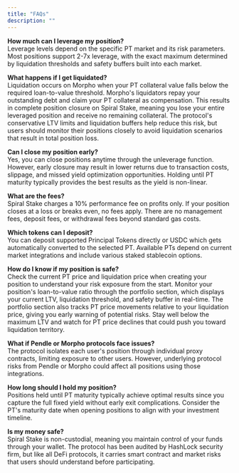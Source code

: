 ```yaml
---
title: "FAQs"
description: ""
---
```


**How much can I leverage my position?** \
Leverage levels depend on the specific PT market and its risk parameters. Most positions support 2-7x leverage, with the exact maximum determined by liquidation thresholds and safety buffers built into each market.

**What happens if I get liquidated?** \
Liquidation occurs on Morpho when your PT collateral value falls below the required loan-to-value threshold. Morpho's liquidators repay your outstanding debt and claim your PT collateral as compensation. This results in complete position closure on Spiral Stake, meaning you lose your entire leveraged position and receive no remaining collateral. The protocol's conservative LTV limits and liquidation buffers help reduce this risk, but users should monitor their positions closely to avoid liquidation scenarios that result in total position loss.

**Can I close my position early?** \
Yes, you can close positions anytime through the unleverage function. However, early closure may result in lower returns due to transaction costs, slippage, and missed yield optimization opportunities. Holding until PT maturity typically provides the best results as the yield is non-linear.

**What are the fees?** \
Spiral Stake charges a 10% performance fee on profits only. If your position closes at a loss or breaks even, no fees apply. There are no management fees, deposit fees, or withdrawal fees beyond standard gas costs.

**Which tokens can I deposit?** \
You can deposit supported Principal Tokens directly or USDC which gets automatically converted to the selected PT. Available PTs depend on current market integrations and include various staked stablecoin options.

**How do I know if my position is safe?** \
Check the current PT price and liquidation price when creating your position to understand your risk exposure from the start. Monitor your position's loan-to-value ratio through the portfolio section, which displays your current LTV, liquidation threshold, and safety buffer in real-time. The portfolio section also tracks PT price movements relative to your liquidation price, giving you early warning of potential risks. Stay well below the maximum LTV and watch for PT price declines that could push you toward liquidation territory.

**What if Pendle or Morpho protocols face issues?** \
The protocol isolates each user's position through individual proxy contracts, limiting exposure to other users. However, underlying protocol risks from Pendle or Morpho could affect all positions using those integrations.

**How long should I hold my position?** \
Positions held until PT maturity typically achieve optimal results since you capture the full fixed yield without early exit complications. Consider the PT's maturity date when opening positions to align with your investment timeline.

**Is my money safe?** \
Spiral Stake is non-custodial, meaning you maintain control of your funds through your wallet. The protocol has been audited by HashLock security firm, but like all DeFi protocols, it carries smart contract and market risks that users should understand before participating.
